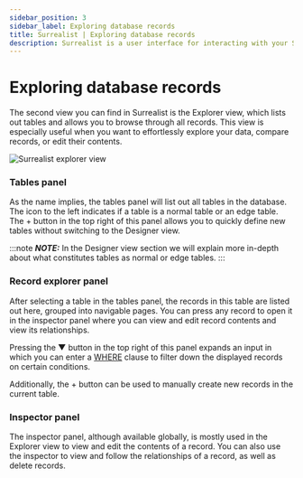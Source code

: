```yaml
---
sidebar_position: 3
sidebar_label: Exploring database records
title: Surrealist | Exploring database records
description: Surrealist is a user interface for interacting with your SurrealDB database visually. It enables you to seamlessly connect to any SurrealDB instance, allowing you to execute queries, explore your tables, design your schemas, and much more.
---
```



# Exploring database records

The second view you can find in Surrealist is the Explorer view, which lists out tables and allows you to browse through all records. This view is especially useful when you want to effortlessly explore your data, compare records, or edit their contents.


<Image
  alt="Surrealist explorer view"
  src={ImageExplorer}
/>

### Tables panel

As the name implies, the tables panel will list out all tables in the database. The icon to the left indicates if a table is a normal table or an edge table. The + button in the top right of this panel allows you to quickly define new tables without switching to the Designer view.

:::note
___NOTE:___ In the Designer view section we will explain more in-depth about what constitutes tables as normal or edge tables.
:::

### Record explorer panel

After selecting a table in the tables panel, the records in this table are listed out here, grouped into navigable pages. You can press any record to open it in the inspector panel where you can view and edit record contents and view its relationships.

Pressing the ▼ button in the top right of this panel expands an input in which you can enter a [WHERE](/docs/surrealql/statements/select#filter-queries-using-the-where-clause) clause to filter down the displayed records on certain conditions.

Additionally, the + button can be used to manually create new records in the current table.

### Inspector panel

The inspector panel, although available globally, is mostly used in the Explorer view to view and edit the contents of a record. You can also use the inspector to view and follow the relationships of a record, as well as delete records.

